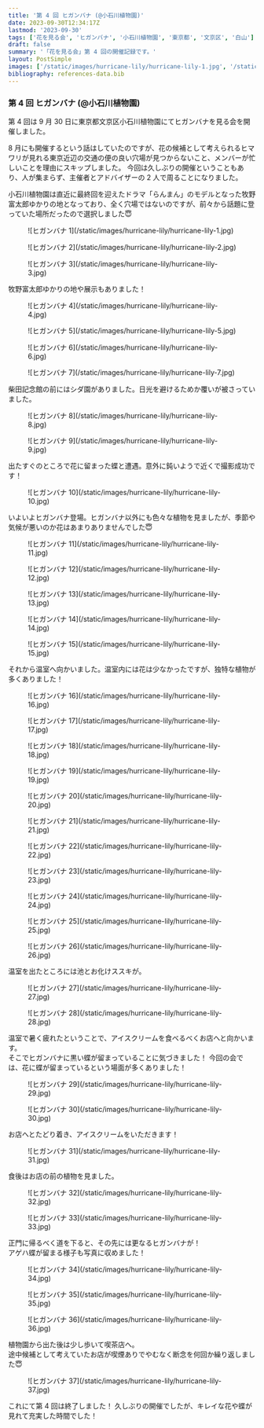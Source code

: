 ```yaml
---
title: '第 4 回 ヒガンバナ (@小石川植物園)'
date: 2023-09-30T12:34:17Z
lastmod: '2023-09-30'
tags: ['花を見る会', 'ヒガンバナ', '小石川植物園', '東京都', '文京区', '白山']
draft: false
summary: '「花を見る会」第 4 回の開催記録です。'
layout: PostSimple
images: ['/static/images/hurricane-lily/hurricane-lily-1.jpg', '/static/images/hurricane-lily/hurricane-lily-2.jpg', '/static/images/hurricane-lily/hurricane-lily-3.jpg', '/static/images/hurricane-lily/hurricane-lily-4.jpg', '/static/images/hurricane-lily/hurricane-lily-5.jpg', '/static/images/hurricane-lily/hurricane-lily-6.jpg', '/static/images/hurricane-lily/hurricane-lily-7.jpg', '/static/images/hurricane-lily/hurricane-lily-8.jpg', '/static/images/hurricane-lily/hurricane-lily-9.jpg', '/static/images/hurricane-lily/hurricane-lily-10.jpg', '/static/images/hurricane-lily/hurricane-lily-11.jpg', '/static/images/hurricane-lily/hurricane-lily-12.jpg', '/static/images/hurricane-lily/hurricane-lily-13.jpg', '/static/images/hurricane-lily/hurricane-lily-14.jpg', '/static/images/hurricane-lily/hurricane-lily-15.jpg', '/static/images/hurricane-lily/hurricane-lily-16.jpg', '/static/images/hurricane-lily/hurricane-lily-17.jpg', '/static/images/hurricane-lily/hurricane-lily-18.jpg', '/static/images/hurricane-lily/hurricane-lily-19.jpg', '/static/images/hurricane-lily/hurricane-lily-20.jpg', '/static/images/hurricane-lily/hurricane-lily-21.jpg', '/static/images/hurricane-lily/hurricane-lily-22.jpg', '/static/images/hurricane-lily/hurricane-lily-23.jpg', '/static/images/hurricane-lily/hurricane-lily-24.jpg', '/static/images/hurricane-lily/hurricane-lily-25.jpg', '/static/images/hurricane-lily/hurricane-lily-26.jpg', '/static/images/hurricane-lily/hurricane-lily-27.jpg', '/static/images/hurricane-lily/hurricane-lily-28.jpg', '/static/images/hurricane-lily/hurricane-lily-29.jpg', '/static/images/hurricane-lily/hurricane-lily-30.jpg', '/static/images/hurricane-lily/hurricane-lily-31.jpg', '/static/images/hurricane-lily/hurricane-lily-32.jpg', '/static/images/hurricane-lily/hurricane-lily-33.jpg', '/static/images/hurricane-lily/hurricane-lily-34.jpg', '/static/images/hurricane-lily/hurricane-lily-35.jpg', '/static/images/hurricane-lily/hurricane-lily-36.jpg', '/static/images/hurricane-lily/hurricane-lily-37.jpg']
bibliography: references-data.bib
---
```


### 第 4 回 ヒガンバナ (@小石川植物園)

第 4 回は 9 月 30 日に東京都文京区小石川植物園にてヒガンバナを見る会を開催しました。

8 月にも開催するという話はしていたのですが、花の候補として考えられるヒマワリが見れる東京近辺の交通の便の良い穴場が見つからないこと、メンバーが忙しいことを理由にスキップしました。
今回は久しぶりの開催ということもあり、人が集まらず、主催者とアドバイザーの 2 人で周ることになりました。

小石川植物園は直近に最終回を迎えたドラマ「らんまん」のモデルとなった牧野富太郎ゆかりの地となっており、全く穴場ではないのですが、前々から話題に登っていた場所だったので選択しました😇 <br />

<div className="-mx-2 flex flex-wrap overflow-hidden xl:-mx-2">
  <figure className="my-1 w-full overflow-hidden px-2 xl:my-1 xl:w-1/2 xl:px-2">
    ![ヒガンバナ 1](/static/images/hurricane-lily/hurricane-lily-1.jpg)
  </figure>
  <figure className="my-1 w-full overflow-hidden px-2 xl:my-1 xl:w-1/2 xl:px-2">
    ![ヒガンバナ 2](/static/images/hurricane-lily/hurricane-lily-2.jpg)
  </figure>
  <figure className="my-1 w-full overflow-hidden px-2 xl:my-1 xl:w-1/2 xl:px-2">
    ![ヒガンバナ 3](/static/images/hurricane-lily/hurricane-lily-3.jpg)
  </figure>
</div>

牧野富太郎ゆかりの地や展示もありました！

<div className="-mx-2 flex flex-wrap overflow-hidden xl:-mx-2">
  <figure className="my-1 w-full overflow-hidden px-2 xl:my-1 xl:w-1/2 xl:px-2">
    ![ヒガンバナ 4](/static/images/hurricane-lily/hurricane-lily-4.jpg)
  </figure>
  <figure className="my-1 w-full overflow-hidden px-2 xl:my-1 xl:w-1/2 xl:px-2">
    ![ヒガンバナ 5](/static/images/hurricane-lily/hurricane-lily-5.jpg)
  </figure>
  <figure className="my-1 w-full overflow-hidden px-2 xl:my-1 xl:w-1/2 xl:px-2">
    ![ヒガンバナ 6](/static/images/hurricane-lily/hurricane-lily-6.jpg)
  </figure>
  <figure className="my-1 w-full overflow-hidden px-2 xl:my-1 xl:w-1/2 xl:px-2">
    ![ヒガンバナ 7](/static/images/hurricane-lily/hurricane-lily-7.jpg)
  </figure>
</div>

柴田記念館の前にはシダ園がありました。日光を避けるためか覆いが被さっていました。

<div className="-mx-2 flex flex-wrap overflow-hidden xl:-mx-2">
  <figure className="my-1 w-full overflow-hidden px-2 xl:my-1 xl:w-1/2 xl:px-2">
    ![ヒガンバナ 8](/static/images/hurricane-lily/hurricane-lily-8.jpg)
  </figure>
  <figure className="my-1 w-full overflow-hidden px-2 xl:my-1 xl:w-1/2 xl:px-2">
    ![ヒガンバナ 9](/static/images/hurricane-lily/hurricane-lily-9.jpg)
  </figure>
</div>

出たすぐのところで花に留まった蝶と遭遇。意外に鈍いようで近くで撮影成功です！

<div className="-mx-2 flex flex-wrap overflow-hidden xl:-mx-2">
  <figure className="my-1 w-full overflow-hidden px-2 xl:my-1 xl:w-1/2 xl:px-2">
    ![ヒガンバナ 10](/static/images/hurricane-lily/hurricane-lily-10.jpg)
  </figure>
</div>

いよいよヒガンバナ登場。ヒガンバナ以外にも色々な植物を見ましたが、季節や気候が悪いのか花はあまりありませんでした😇

<div className="-mx-2 flex flex-wrap overflow-hidden xl:-mx-2">
  <figure className="my-1 w-full overflow-hidden px-2 xl:my-1 xl:w-1/2 xl:px-2">
    ![ヒガンバナ 11](/static/images/hurricane-lily/hurricane-lily-11.jpg)
  </figure>
  <figure className="my-1 w-full overflow-hidden px-2 xl:my-1 xl:w-1/2 xl:px-2">
    ![ヒガンバナ 12](/static/images/hurricane-lily/hurricane-lily-12.jpg)
  </figure>
  <figure className="my-1 w-full overflow-hidden px-2 xl:my-1 xl:w-1/2 xl:px-2">
    ![ヒガンバナ 13](/static/images/hurricane-lily/hurricane-lily-13.jpg)
  </figure>
  <figure className="my-1 w-full overflow-hidden px-2 xl:my-1 xl:w-1/2 xl:px-2">
    ![ヒガンバナ 14](/static/images/hurricane-lily/hurricane-lily-14.jpg)
  </figure>
  <figure className="my-1 w-full overflow-hidden px-2 xl:my-1 xl:w-1/2 xl:px-2">
    ![ヒガンバナ 15](/static/images/hurricane-lily/hurricane-lily-15.jpg)
  </figure>
</div>

それから温室へ向かいました。温室内には花は少なかったですが、独特な植物が多くありました！

<div className="-mx-2 flex flex-wrap overflow-hidden xl:-mx-2">
  <figure className="my-1 w-full overflow-hidden px-2 xl:my-1 xl:w-1/2 xl:px-2">
    ![ヒガンバナ 16](/static/images/hurricane-lily/hurricane-lily-16.jpg)
  </figure>
  <figure className="my-1 w-full overflow-hidden px-2 xl:my-1 xl:w-1/2 xl:px-2">
    ![ヒガンバナ 17](/static/images/hurricane-lily/hurricane-lily-17.jpg)
  </figure>
  <figure className="my-1 w-full overflow-hidden px-2 xl:my-1 xl:w-1/2 xl:px-2">
    ![ヒガンバナ 18](/static/images/hurricane-lily/hurricane-lily-18.jpg)
  </figure>
  <figure className="my-1 w-full overflow-hidden px-2 xl:my-1 xl:w-1/2 xl:px-2">
    ![ヒガンバナ 19](/static/images/hurricane-lily/hurricane-lily-19.jpg)
  </figure>
  <figure className="my-1 w-full overflow-hidden px-2 xl:my-1 xl:w-1/2 xl:px-2">
    ![ヒガンバナ 20](/static/images/hurricane-lily/hurricane-lily-20.jpg)
  </figure>
  <figure className="my-1 w-full overflow-hidden px-2 xl:my-1 xl:w-1/2 xl:px-2">
    ![ヒガンバナ 21](/static/images/hurricane-lily/hurricane-lily-21.jpg)
  </figure>
  <figure className="my-1 w-full overflow-hidden px-2 xl:my-1 xl:w-1/2 xl:px-2">
    ![ヒガンバナ 22](/static/images/hurricane-lily/hurricane-lily-22.jpg)
  </figure>
  <figure className="my-1 w-full overflow-hidden px-2 xl:my-1 xl:w-1/2 xl:px-2">
    ![ヒガンバナ 23](/static/images/hurricane-lily/hurricane-lily-23.jpg)
  </figure>
  <figure className="my-1 w-full overflow-hidden px-2 xl:my-1 xl:w-1/2 xl:px-2">
    ![ヒガンバナ 24](/static/images/hurricane-lily/hurricane-lily-24.jpg)
  </figure>
  <figure className="my-1 w-full overflow-hidden px-2 xl:my-1 xl:w-1/2 xl:px-2">
    ![ヒガンバナ 25](/static/images/hurricane-lily/hurricane-lily-25.jpg)
  </figure>
  <figure className="my-1 w-full overflow-hidden px-2 xl:my-1 xl:w-1/2 xl:px-2">
    ![ヒガンバナ 26](/static/images/hurricane-lily/hurricane-lily-26.jpg)
  </figure>
</div>

温室を出たところには池とお化けススキが。

<div className="-mx-2 flex flex-wrap overflow-hidden xl:-mx-2">
  <figure className="my-1 w-full overflow-hidden px-2 xl:my-1 xl:w-1/2 xl:px-2">
    ![ヒガンバナ 27](/static/images/hurricane-lily/hurricane-lily-27.jpg)
  </figure>
  <figure className="my-1 w-full overflow-hidden px-2 xl:my-1 xl:w-1/2 xl:px-2">
    ![ヒガンバナ 28](/static/images/hurricane-lily/hurricane-lily-28.jpg)
  </figure>
</div>

温室で暑く疲れたということで、アイスクリームを食べるべくお店へと向かいます。<br />
そこでヒガンバナに黒い蝶が留まっていることに気づきました！ 今回の会では、花に蝶が留まっているという場面が多くありました！

<div className="-mx-2 flex flex-wrap overflow-hidden xl:-mx-2">
  <figure className="my-1 w-full overflow-hidden px-2 xl:my-1 xl:w-1/2 xl:px-2">
    ![ヒガンバナ 29](/static/images/hurricane-lily/hurricane-lily-29.jpg)
  </figure>
  <figure className="my-1 w-full overflow-hidden px-2 xl:my-1 xl:w-1/2 xl:px-2">
    ![ヒガンバナ 30](/static/images/hurricane-lily/hurricane-lily-30.jpg)
  </figure>
</div>

お店へとたどり着き、アイスクリームをいただきます！

<div className="-mx-2 flex flex-wrap overflow-hidden xl:-mx-2">
  <figure className="my-1 w-full overflow-hidden px-2 xl:my-1 xl:w-1/2 xl:px-2">
    ![ヒガンバナ 31](/static/images/hurricane-lily/hurricane-lily-31.jpg)
  </figure>
</div>

食後はお店の前の植物を見ました。

<div className="-mx-2 flex flex-wrap overflow-hidden xl:-mx-2">
  <figure className="my-1 w-full overflow-hidden px-2 xl:my-1 xl:w-1/2 xl:px-2">
    ![ヒガンバナ 32](/static/images/hurricane-lily/hurricane-lily-32.jpg)
  </figure>
  <figure className="my-1 w-full overflow-hidden px-2 xl:my-1 xl:w-1/2 xl:px-2">
    ![ヒガンバナ 33](/static/images/hurricane-lily/hurricane-lily-33.jpg)
  </figure>
</div>

正門に帰るべく道を下ると、その先には更なるヒガンバナが！<br />
アゲハ蝶が留まる様子も写真に収めました！

<div className="-mx-2 flex flex-wrap overflow-hidden xl:-mx-2">
  <figure className="my-1 w-full overflow-hidden px-2 xl:my-1 xl:w-1/2 xl:px-2">
    ![ヒガンバナ 34](/static/images/hurricane-lily/hurricane-lily-34.jpg)
  </figure>
  <figure className="my-1 w-full overflow-hidden px-2 xl:my-1 xl:w-1/2 xl:px-2">
    ![ヒガンバナ 35](/static/images/hurricane-lily/hurricane-lily-35.jpg)
  </figure>
  <figure className="my-1 w-full overflow-hidden px-2 xl:my-1 xl:w-1/2 xl:px-2">
    ![ヒガンバナ 36](/static/images/hurricane-lily/hurricane-lily-36.jpg)
  </figure>
</div>

植物園から出た後は少し歩いて喫茶店へ。<br />
途中候補として考えていたお店が喫煙ありでやむなく断念を何回か繰り返しました😇

<div className="-mx-2 flex flex-wrap overflow-hidden xl:-mx-2">
  <figure className="my-1 w-full overflow-hidden px-2 xl:my-1 xl:w-1/2 xl:px-2">
    ![ヒガンバナ 37](/static/images/hurricane-lily/hurricane-lily-37.jpg)
  </figure>
</div>

これにて第 4 回は終了しました！ 久しぶりの開催でしたが、キレイな花や蝶が見れて充実した時間でした！